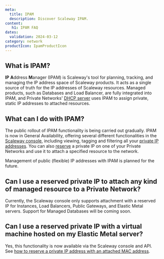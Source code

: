 ```yaml
---
meta:
  title: IPAM
  description: Discover Scaleway IPAM.
content:
   h1: IPAM FAQ
dates:
  validation: 2024-03-12
category: network
productIcon: IpamProductIcon
---
```


## What is IPAM?

**IP** **A**ddress **M**anager (IPAM) is Scaleway's tool for planning, tracking, and managing the IP address space of Scaleway products. It acts as a single source of truth for the IP addresses of Scaleway resources. Managed products, such as Databases and Load Balancer, are fully integrated into IPAM, and Private Networks' [DHCP server](/vpc/concepts/#dhcp) uses IPAM to assign private, static IP addresses to attached resources.

## What can I do with IPAM?

The public rollout of IPAM functionality is being carried out gradually. IPAM is now in General Availability, offering several different functionalities in the [Scaleway console](https://console.scaleway.com/ipam/), including viewing, tagging and filtering all your [private IP addresses](/ipam/concepts/#private-ip-address). You can also [reserve](/ipam/how-to/reserve-ip/) a private IP on one of your Private Networks and use it to attach a specified resource to the network.

Management of public (flexible) IP addresses with IPAM is planned for the future.

## Can I use a reserved private IP to attach any kind of managed resource to a Private Network?

Currently, the Scaleway console only supports attachment with a reserved IP for Instances, Load Balancers, Public Gateways, and Elastic Metal servers. Support for Managed Databases will be coming soon.

## Can I use a reserved private IP with a virtual machine hosted on my Elastic Metal server?

Yes, this functionality is now available via the Scaleway console and API. See [how to reserve a private IP address with an attached MAC address](/ipam/how-to/reserve-ip/#how-to-reserve-a-private-ip-address-with-an-attached-mac-address).